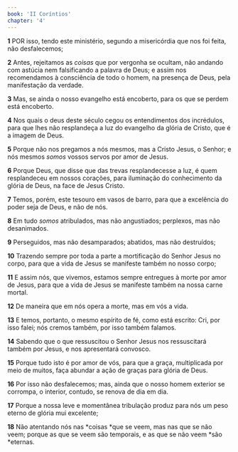 ```yaml
---
book: 'II Coríntios'
chapter: '4'
---
```


**1** POR isso, tendo este ministério, segundo a misericórdia que nos foi feita, não desfalecemos;

**2** Antes, rejeitamos as _coisas_ que por vergonha se ocultam, não andando com astúcia nem falsificando a palavra de Deus; e assim nos recomendamos à consciência de todo o homem, na presença de Deus, pela manifestação da verdade.

**3** Mas, se ainda o nosso evangelho está encoberto, para os que se perdem está encoberto.

**4** Nos quais o deus deste século cegou os entendimentos dos incrédulos, para que lhes não resplandeça a luz do evangelho da glória de Cristo, que é a imagem de Deus.

**5** Porque não nos pregamos a nós mesmos, mas a Cristo Jesus, o Senhor; e nós mesmos _somos_ vossos servos por amor de Jesus.

**6** Porque Deus, que disse que das trevas resplandecesse a luz, é quem resplandeceu em nossos corações, para iluminação do conhecimento da glória de Deus, na face de Jesus Cristo.

**7** Temos, porém, este tesouro em vasos de barro, para que a excelência do poder seja de Deus, e não de nós.

**8** Em tudo _somos_ atribulados, mas não angustiados; perplexos, mas não desanimados.

**9** Perseguidos, mas não desamparados; abatidos, mas não destruídos;

**10** Trazendo sempre por toda a parte a mortificação do Senhor Jesus no corpo, para que a vida de Jesus se manifeste também no nosso corpo;

**11** E assim nós, que vivemos, estamos sempre entregues à morte por amor de Jesus, para que a vida de Jesus se manifeste também na nossa carne mortal.

**12** De maneira que em nós opera a morte, mas em vós a vida.

**13** E temos, portanto, o mesmo espírito de fé, como está escrito: Cri, por isso falei; nós cremos também, por isso também falamos.

**14** Sabendo que o que ressuscitou o Senhor Jesus nos ressuscitará também por Jesus, e nos apresentará convosco.

**15** Porque tudo isto é por amor de vós, para que a graça, multiplicada por meio de muitos, faça abundar a ação de graças para glória de Deus.

**16** Por isso não desfalecemos; mas, ainda que o nosso homem exterior se corrompa, o interior, contudo, se renova de dia em dia.

**17** Porque a nossa leve e momentânea tribulação produz para nós um peso eterno de glória mui excelente;

**18** Não atentando nós nas *coisas *que se veem, mas nas que se não veem; porque as que se veem são temporais, e as que se não veem *são *eternas.
